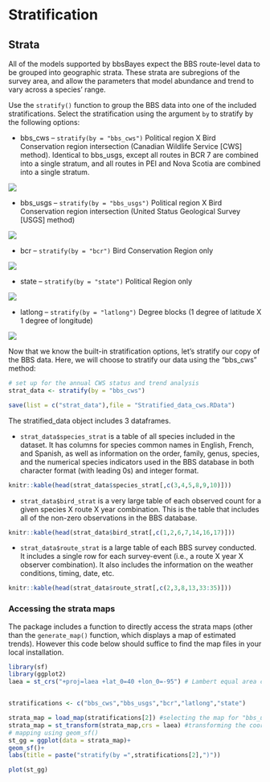 # Stratification {#Stratify}

## Strata

All of the models supported by bbsBayes expect the BBS route-level data to be grouped into geographic strata. These strata are subregions of the survey area, and allow the parameters that model abundance and trend to vary across a species' range.

Use the `stratify()` function to group the BBS data into one of the included stratifications. Select the stratification using the argument `by` to stratify by the following options:

-   bbs_cws -- `stratify(by = "bbs_cws")` Political region X Bird Conservation region intersection (Canadian Wildlife Service [CWS] method). Identical to bbs_usgs, except all routes in BCR 7 are combined into a single stratum, and all routes in PEI and Nova Scotia are combined into a single stratum.

<img src="images/map_bbs_cws.png"/>

-   bbs_usgs -- `stratify(by = "bbs_usgs")` Political region X Bird Conservation region intersection (United Status Geological Survey [USGS] method)

<img src="images/map_bbs_usgs.png"/>

-   bcr -- `stratify(by = "bcr")` Bird Conservation Region only

<img src="images/map_bcr.png"/>

-   state -- `stratify(by = "state")` Political Region only

<img src="images/map_state.png"/>

-   latlong -- `stratify(by = "latlong")` Degree blocks (1 degree of latitude X 1 degree of longitude)

<img src="images/map_latlong.png"/>

Now that we know the built-in stratification options, let's stratify our copy of the BBS data. Here, we will choose to stratify our data using the "bbs_cws" method:
```r
# set up for the annual CWS status and trend analysis
strat_data <- stratify(by = "bbs_cws")
```

```r
save(list = c("strat_data"),file = "Stratified_data_cws.RData")
```


The stratified_data object includes 3 dataframes.

-   `strat_data$species_strat` is a table of all species included in the dataset. It has columns for species common names in English, French, and Spanish, as well as information on the order, family, genus, species, and the numerical species indicators used in the BBS database in both character format (with leading 0s) and integer format.
```r
knitr::kable(head(strat_data$species_strat[,c(3,4,5,8,9,10)]))
```


-   `strat_data$bird_strat` is a very large table of each observed count for a given species X route X year combination. This is the table that includes all of the non-zero observations in the BBS database.
```r
knitr::kable(head(strat_data$bird_strat[,c(1,2,6,7,14,16,17)]))
```


-   `strat_data$route_strat` is a large table of each BBS survey conducted. It includes a single row for each survey-event (i.e., a route X year X observer combination). It also includes the information on the weather conditions, timing, date, etc.
```r
knitr::kable(head(strat_data$route_strat[,c(2,3,8,13,33:35)]))
```

### Accessing the strata maps

The package includes a function to directly access the strata maps (other than the `generate_map()` function, which displays a map of estimated trends). However this code below should suffice to find the map files in your local installation.

```r
library(sf)
library(ggplot2)
laea = st_crs("+proj=laea +lat_0=40 +lon_0=-95") # Lambert equal area coordinate reference system for pretty mapping


stratifications <- c("bbs_cws","bbs_usgs","bcr","latlong","state")

strata_map = load_map(stratifications[2]) #selecting the map for "bbs_usgs" stratification
strata_map = st_transform(strata_map,crs = laea) #transforming the coordinate reference system
# mapping using geom_sf()
st_gg = ggplot(data = strata_map)+
geom_sf()+
labs(title = paste("stratify(by =",stratifications[2],")"))

plot(st_gg)


```
